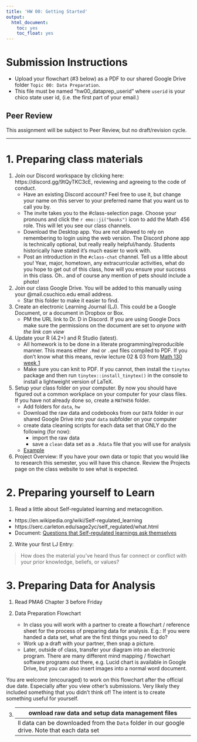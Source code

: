 ```yaml
---
title: 'HW 00: Getting Started'
output:
  html_document:
    toc: yes
    toc_float: yes
---
```


# Submission Instructions
 
* Upload your flowchart (#3 below) as a PDF to our shared Google Drive folder `Topic 00: Data Preparation`. 
* This file must be named "hw00_dataprep_userid" where `userid` is your chico state user id, (i.e. the first part of your email.)

## Peer Review

This assignment will be subject to Peer Review, but no draft/revision cycle.

---

# 1. Preparing class materials

1. Join our Discord workspace by clicking here: https://discord.gg/9tQyTKC3cE, reviewing and agreeing to the code of conduct. 
    - Have an existing Discord account? Feel free to use it, but change your name on this server to your preferred name that you want us to call you by. 
    - The invite takes you to the #class-selection page. Choose your pronouns and click the `r emo::ji("books")` icon to add the Math 456 role. This will let you see our class channels. 
    - Download the Desktop app. You are not allowed to rely on remembering to login using the web version. The Discord phone app is technically optional, but really really helpful/handy. Students historically have stated it's much easier to work with.
    - Post an introduction in the `#class-chat` channel. Tell us a little about you! Year, major, hometown, any extracurricular activities, what do you hope to get out of this class, how will you ensure your success in this class. Oh.. and of course any mention of pets should include a photo!
  
2. Join our class Google Drive. You will be added to this manually using your @mail.csuchico.edu email address. 
    - Star this folder to make it easier to find. 
    
3. Create an electronic Learning Journal (LJ). This could be a Google Document, or a document in Dropbox or Box. 
    - PM the URL link to Dr. D in Discord. If you are using Google Docs make sure the permissions on the document are set to _anyone with the link can view_
    
4. Update your R (4.2+) and R Studio (latest). 
    - All homework is to be done in a literate programming/reproducible manner. This means either `.Rmd` or `.qmd` files compiled to PDF. If you don't know what this means, reviw lecture 02 & 03 from [Math 130 week 1](https://norcalbiostat.github.io/MATH130/wk1.html)
    - Make sure you can knit to PDF. If you cannot, then install the `tinytex` package and then run `tinytex::install_tinytex()` in the console to install a lightweight version of LaTeX.
    

5. Setup your class folder on your computer. By now you should have figured out a common workplace on your computer for your class files. If you have not already done so, create a `MATH456` folder. 
    - Add folders for `data`, `hw`
    - Download the raw data and codebooks from our `DATA` folder in our shared Google Drive into your `data` subfolder on your computer
    - create data cleaning scripts for each data set that ONLY do the following (for now): 
        - import the raw data
        - save a `clean` data set as a `.Rdata` file that you will use for analysis
    - [Example](https://www.norcalbiostat.com/data/dm_addhlth)
        
6. Project Overview: If you have your own data or topic that you would like to research this semester, you will have this chance. Review the Projects page on the class website to see what is expected. 



# 2. Preparing yourself to Learn

1.  Read a little about Self-regulated learning and metacognition. 

* https://en.wikipedia.org/wiki/Self-regulated_learning 
* https://serc.carleton.edu/sage2yc/self_regulated/what.html
* Document: [Questions that Self-regulated learnings ask themselves](../notes/SLR handout.docx)

2.  Write your first LJ Entry: 

> How does the material you’ve heard thus far connect or conflict with your prior knowledge, beliefs, or values?  
  
# 3. Preparing Data for Analysis

1. Read PMA6 Chapter 3 before Friday

2. Data Preparation Flowchart
    - In class you will work with a partner to create a flowchart / reference sheet for the process of preparing data for analysis. E.g.: If you were handed a data set, what are the first things you need to do?
    - Work up a draft with your partner, then snap a picture. 
    - Later, outside of class, transfer your diagram into an electronic program. There are many different mind mapping / flowchart software programs out there, e.g. Lucid chart is available in Google Drive, but you can also insert images into a normal word document. 

You are welcome (encouraged) to work on this flowchart after the official due date. Especially after you view other's submissions. Very likely they included something that you didn't think of! The intent is to create something useful for yourself. 

3. Download raw data and setup data management files
    - 
All data can be downloaded from the `Data` folder in our google drive. Note that each data set

